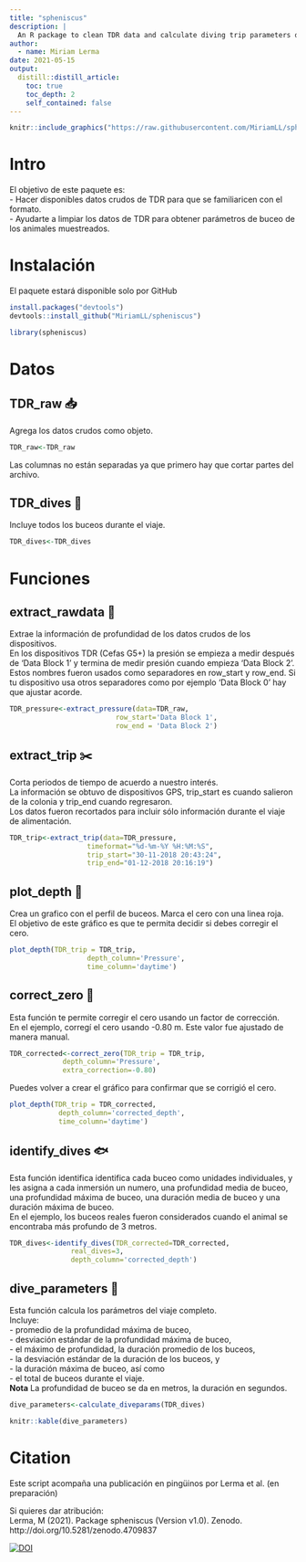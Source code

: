 ```yaml
---
title: "spheniscus"
description: |
  An R package to clean TDR data and calculate diving trip parameters during foraging trips. Un paquete para limpiar datos de TDR y calcular parametros de buceo durante los viajes de alimentación. 
author:
  - name: Miriam Lerma
date: 2021-05-15
output:
  distill::distill_article:
    toc: true
    toc_depth: 2
    self_contained: false
---
```


```r
knitr::include_graphics("https://raw.githubusercontent.com/MiriamLL/spheniscus/master/man/figures/logo.png")
```

# Intro

El objetivo de este paquete es:  
- Hacer disponibles datos crudos de TDR para que se familiaricen con el formato.  
- Ayudarte a limpiar los datos de TDR para obtener parámetros de buceo de los animales muestreados.  


# Instalación 

El paquete estará disponible solo por GitHub 

```r
install.packages("devtools")
devtools::install_github("MiriamLL/spheniscus")
```

```r
library(spheniscus)
```

# Datos

## TDR_raw 📥

Agrega los datos crudos como objeto. 

```r
TDR_raw<-TDR_raw
```

Las columnas no están separadas ya que primero hay que cortar partes del archivo. <br>

## TDR_dives 🤿

Incluye todos los buceos durante el viaje. <br>

```r
TDR_dives<-TDR_dives
```


# Funciones

## extract_rawdata 🧹

Extrae la información de profundidad de los datos crudos de los dispositivos.  <br>
En los dispositivos TDR (Cefas G5+) la presión se empieza a medir después de 'Data Block 1' y termina de medir presión cuando empieza 'Data Block 2'.  Estos nombres fueron usados como separadores en row_start y row_end. Si tu dispositivo usa otros separadores como por ejemplo 'Data Block 0' hay que ajustar acorde.<br>

```r
TDR_pressure<-extract_pressure(data=TDR_raw, 
                          row_start='Data Block 1', 
                          row_end = 'Data Block 2')
```

## extract_trip ✂️

Corta periodos de tiempo de acuerdo a nuestro interés. <br>
La información se obtuvo de dispositivos GPS, trip_start es cuando salieron de la colonia y trip_end cuando regresaron.  
Los datos fueron recortados para incluir sólo información durante el viaje de alimentación.  

```r
TDR_trip<-extract_trip(data=TDR_pressure,
                   timeformat="%d-%m-%Y %H:%M:%S",
                   trip_start="30-11-2018 20:43:24",
                   trip_end="01-12-2018 20:16:19")
```

## plot_depth 🎨

Crea un grafico con el perfil de buceos. Marca el cero con una linea roja. <br>
El objetivo de este gráfico es que te permita decidir si debes corregir el cero. 

```r
plot_depth(TDR_trip = TDR_trip,
                   depth_column='Pressure',
                   time_column='daytime')
```


## correct_zero 📐

Esta función te permite corregir el cero usando un factor de corrección. <br>
En el ejemplo, corregí el cero usando -0.80 m. Este valor fue ajustado de manera manual.  

```r
TDR_corrected<-correct_zero(TDR_trip = TDR_trip,
             depth_column='Pressure',
             extra_correction=-0.80)
```

Puedes volver a crear el gráfico para confirmar que se corrigió el cero.  

```r
plot_depth(TDR_trip = TDR_corrected,
            depth_column='corrected_depth',
            time_column='daytime')
```

## identify_dives 🐟

Esta función identifica identifica cada buceo como unidades individuales, y les asigna a cada inmersión un numero, una profundidad media de buceo, una profundidad máxima de buceo, una duración media de buceo y una duración máxima de buceo.  
En el ejemplo, los buceos reales fueron considerados cuando el animal se encontraba más profundo de 3 metros.

```r
TDR_dives<-identify_dives(TDR_corrected=TDR_corrected,
               real_dives=3,
               depth_column='corrected_depth')
```

## dive_parameters 🤿

Esta función calcula los parámetros del viaje completo.  
Incluye:  
- promedio de la profundidad máxima de buceo,  
- desviación estándar de la profundidad máxima de buceo,  
- el máximo de profundidad, la duración promedio de los buceos,  
- la desviación estándar de la duración de los buceos, y  
- la duración máxima de buceo, así como  
- el total de buceos durante el viaje.  
**Nota** La profundidad de buceo se da en metros, la duración en segundos.

```r
dive_parameters<-calculate_diveparams(TDR_dives)
```

```r
knitr::kable(dive_parameters)
```

# Citation

Este script acompaña una publicación en pingüinos por Lerma et al. (en preparación)  

Si quieres dar atribución:  
Lerma, M (2021). Package spheniscus (Version v1.0). Zenodo. http://doi.org/10.5281/zenodo.4709837 

[![DOI](https://zenodo.org/badge/360213200.svg)](https://zenodo.org/badge/latestdoi/360213200)


